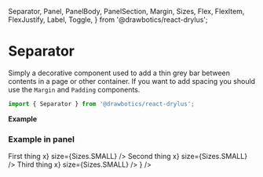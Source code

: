   Separator,
  Panel,
  PanelBody,
  PanelSection,
  Margin,
  Sizes,
  Flex,
  FlexItem,
  FlexJustify,
  Label,
  Toggle,
} from '@drawbotics/react-drylus';



# Separator
Simply a decorative component used to add a thin grey bar between contents in a page or other container. If you want to add spacing you should use the `Margin` and `Padding` components.
```jsx
import { Separator } from '@drawbotics/react-drylus';
```

__Example__
<Playground component={Separator}>
  <div style={{ height: 100 }}>
    <Separator />
  </div>
</Playground>

### Example in panel

<Playground>
  <div style={{ maxWidth: 400 }}>
    <Panel
      body={
        <PanelBody>
          <PanelSection title="Actions">
            <Margin size={{ bottom: Sizes.SMALL }}>
              <Flex justify={FlexJustify.SPACE_BETWEEN}>
                <FlexItem>
                  <Label>First thing</Label>
                </FlexItem>
                <FlexItem>
                  <Toggle value={true} onChange={x=>x} size={Sizes.SMALL} />
                </FlexItem>
              </Flex>
            </Margin>
            <Separator />
            <Margin size={{ top: Sizes.SMALL, bottom: Sizes.SMALL }}>
              <Flex justify={FlexJustify.SPACE_BETWEEN}>
                <FlexItem>
                  <Label>Second thing</Label>
                </FlexItem>
                <FlexItem>
                  <Toggle value={false} onChange={x=>x} size={Sizes.SMALL} />
                </FlexItem>
              </Flex>
            </Margin>
            <Separator />
            <Margin size={{ top: Sizes.SMALL }}>
              <Flex justify={FlexJustify.SPACE_BETWEEN}>
                <FlexItem>
                  <Label>Third thing</Label>
                </FlexItem>
                <FlexItem>
                  <Toggle value={true} onChange={x=>x} size={Sizes.SMALL} />
                </FlexItem>
              </Flex>
            </Margin>
          </PanelSection>
        </PanelBody>
      } />
  </div>
</Playground>
